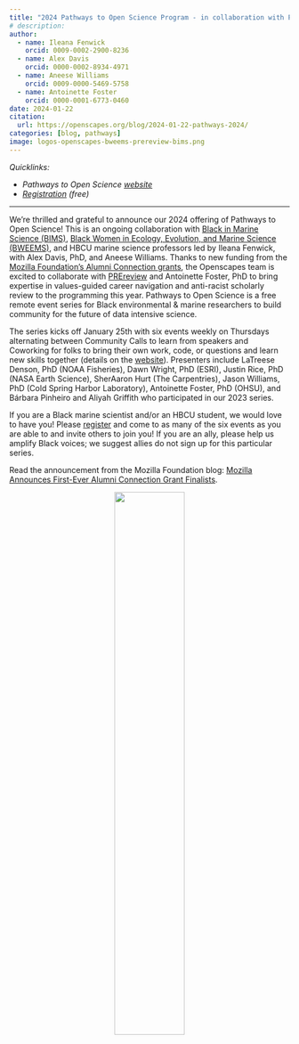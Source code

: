 ```yaml
---
title: "2024 Pathways to Open Science Program - in collaboration with PREreview"
# description: 
author: 
  - name: Ileana Fenwick
    orcid: 0009-0002-2900-8236
  - name: Alex Davis
    orcid: 0000-0002-8934-4971
  - name: Aneese Williams
    orcid: 0009-0000-5469-5758
  - name: Antoinette Foster
    orcid: 0000-0001-6773-0460
date: 2024-01-22
citation: 
  url: https://openscapes.org/blog/2024-01-22-pathways-2024/
categories: [blog, pathways]
image: logos-openscapes-bweems-prereview-bims.png
---
```


*Quicklinks:*

-   *Pathways to Open Science [website](https://openscapes.github.io/pathways-to-open-science/)*
-   [*Registration*](https://zoom.us/meeting/register/tJ0ldempqDIrHtQ4KqAbr442Tm0xl4-h_dtC) *(free)*

------------------------------------------------------------------------

We're thrilled and grateful to announce our 2024 offering of Pathways to Open Science! This is an ongoing collaboration with [Black in Marine Science (BIMS)](https://www.blackinmarinescience.org/), [Black Women in Ecology, Evolution, and Marine Science (BWEEMS)](https://www.bweems.org/), and HBCU marine science professors led by Ileana Fenwick, with Alex Davis, PhD, and Aneese Williams. Thanks to new funding from the [Mozilla Foundation's Alumni Connection grants](https://foundation.mozilla.org/en/blog/mozilla-announces-first-ever-alumni-connection-grant-finalists/), the Openscapes team is excited to collaborate with [PREreview](https://prereview.org/) and Antoinette Foster, PhD to bring expertise in values-guided career navigation and anti-racist scholarly review to the programming this year. Pathways to Open Science is a free remote event series for Black environmental & marine researchers to build community for the future of data intensive science.

The series kicks off January 25th with six events weekly on Thursdays alternating between Community Calls to learn from speakers and Coworking for folks to bring their own work, code, or questions and learn new skills together (details on the [website](https://openscapes.github.io/pathways-to-open-science/#program-details)). Presenters include LaTreese Denson, PhD (NOAA Fisheries), Dawn Wright, PhD (ESRI), Justin Rice, PhD (NASA Earth Science), SherAaron Hurt (The Carpentries), Jason Williams, PhD (Cold Spring Harbor Laboratory), Antoinette Foster, PhD (OHSU), and Bárbara Pinheiro and Aliyah Griffith who participated in our 2023 series.

If you are a Black marine scientist and/or an HBCU student, we would love to have you! Please [register](https://zoom.us/meeting/register/tJ0ldempqDIrHtQ4KqAbr442Tm0xl4-h_dtC) and come to as many of the six events as you are able to and invite others to join you! If you are an ally, please help us amplify Black voices; we suggest allies do not sign up for this particular series. 

Read the announcement from the Mozilla Foundation blog: [Mozilla Announces First-Ever Alumni Connection Grant Finalists](https://foundation.mozilla.org/en/blog/mozilla-announces-first-ever-alumni-connection-grant-finalists/).

<center>![](logos-openscapes-bweems-prereview-bims.png){width="50%"}</center>

